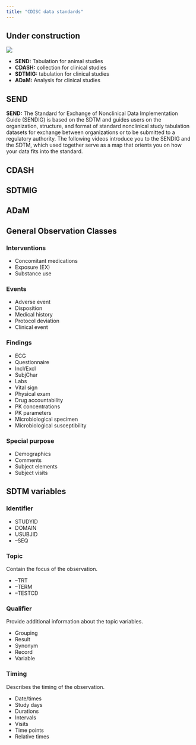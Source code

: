 ```yaml
---
title: "CDISC data standards"
---
```


:::{.callout-caution}
# Under construction
:::

![](images/cdisc.png){#fig-cdisc}

* **SEND:** Tabulation for animal studies
* **CDASH:** collection for clinical studies
* **SDTMIG:** tabulation for clinical studies
* **ADaM:** Analysis for clinical studies

## SEND

**SEND:** The Standard for Exchange of Nonclinical Data Implementation Guide (SENDIG) is based on the SDTM and guides users on the organization, structure, and format of standard nonclinical study tabulation datasets for exchange between organizations or to be submitted to a regulatory authority.
The following videos introduce you to the SENDIG and the SDTM, which used together serve as a map that orients you on how your data fits into the standard.

## CDASH

## SDTMIG

## ADaM

## General Observation Classes

### Interventions

* Concomitant medications
* Exposure (EX)
* Substance use

### Events

* Adverse event
* Disposition
* Medical history
* Protocol deviation
* Clinical event

### Findings

* ECG
* Questionnaire
* Incl/Excl
* SubjChar
* Labs
* Vital sign
* Physical exam
* Drug accountability
* PK concentrations
* PK parameters
* Microbiological specimen
* Microbiological susceptibility

### Special purpose

* Demographics
* Comments
* Subject elements
* Subject visits

## SDTM variables

### Identifier

* STUDYID
* DOMAIN
* USUBJID
* --SEQ

### Topic

Contain the focus of the observation.

* --TRT
* --TERM
* --TESTCD

### Qualifier

Provide additional information about the topic variables.

* Grouping
* Result
* Synonym
* Record
* Variable

### Timing

Describes the timing of the observation.

* Date/times
* Study days
* Durations
* Intervals
* Visits
* Time points
* Relative times
